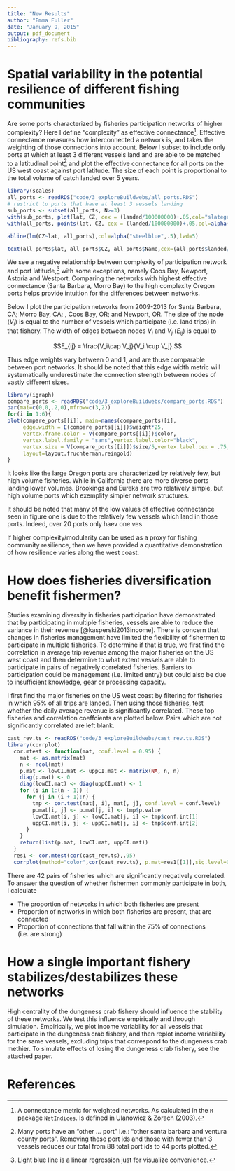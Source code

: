 ```yaml
---
title: "New Results"
author: "Emma Fuller"
date: "January 9, 2015"
output: pdf_document
bibliography: refs.bib
---
```


# Spatial variability in the potential resilience of different fishing communities
Are some ports characterized by fisheries participation networks of higher complexity? Here I define "complexity" as effective connectance[^1]. Effective connectance measures how interconnected a network is, and takes the weighting of those connections into account. Below I subset to include only ports at which at least 3 different vessels land and are able to be matched to a latitudinal point[^5] and plot the effective connectance for all ports on the US west coast against port latitude. The size of each point is proportional to the total volume of catch landed over 5 years. 

[^1]: A connectance metric for weighted networks. As calculated in the `R` package `NetIndices`. Is defined in Ulanowicz & Zorach (2003).
[^5]: Many ports have an "other ... port" i.e.: "other santa barbara and ventura county ports". Removing these port ids and those with fewer than 3 vessels reduces our total from 88 total port ids to 44 ports plotted. 

```r
library(scales)
all_ports <- readRDS("code/3_exploreBuildwebs/all_ports.RDS")
# restrict to ports that have at least 3 vessels landing
sub_ports <- subset(all_ports, N>=3)
with(sub_ports, plot(lat, CZ, cex = (landed/100000000)+.05,col="slategrey",lwd=2,col.axis="black",col.lab="black",col.sub="black",bty="n",ylab="Effective connectance",xlab="Port latitude"))
with(all_ports, points(lat, CZ, cex = (landed/100000000)+.05,col=alpha("slategrey",.75),pch=19))

abline(lm(CZ~lat, all_ports),col=alpha("steelblue",.5),lwd=5)

text(all_ports$lat, all_ports$CZ, all_ports$Name,cex=(all_ports$landed/1000000000)+.5,col="black")
```

We see a negative relationship between complexity of participation network and port latitude,[^2] with some exceptions, namely Coos Bay, Newport, Astoria and Westport. Comparing the networks with highest effective connectance (Santa Barbara, Morro Bay) to the high complexity Oregon ports helps provide intuition for the differences between networks. 

[^2]: Light  blue line is a linear regression just for visualize convenience. 

Below I plot the participation networks from 2009-2013 for Santa Barbara, CA; Morro Bay, CA; , Coos Bay, OR; and Newport, OR. The size of the node ($V_i$) is equal to the number of vessels which participate (i.e. land trips) in that fishery. The width of edges between nodes $V_i$ and $V_j$ ($E_{ij}$) is equal to 

$$E_{ij} = \frac{V_i\cap V_j}{V_i \cup V_j}.$$

Thus edge weights vary between 0 and 1, and are thuse comparable between port networks. It should be noted that this edge width metric will systematically underestimate the connection strength between nodes of vastly different sizes. 

```r
library(igraph)
compare_ports <- readRDS("code/3_exploreBuildwebs/compare_ports.RDS")
par(mai=c(0,0,.2,0),mfrow=c(3,2))
for(i in 1:6){
plot(compare_ports[[i]], main=names(compare_ports)[i], 
     edge.width = E(compare_ports[[i]])$weight*25, 
     vertex.frame.color = V(compare_ports[[i]])$color,
     vertex.label.family = "sans",vertex.label.color="black", 
     vertex.size = V(compare_ports[[i]])$size/5,vertex.label.cex = .75,
     layout=layout.fruchterman.reingold)
}
```

It looks like the large Oregon ports are characterized by relatively few, but high volume fisheries. While in California there are more diverse ports landing lower volumes. Brookings and Eureka are two relatively simple, but high volume ports which exemplify simpler network structures. 

It should be noted that many of the low values of effective connectance seen in figure one is due to the relatively few vessels which land in those ports. Indeed, over 20 ports only haev one ves

If higher complexity/modularity can be used as a proxy for fishing community resilience, then we have provided a quantitative demonstration of how resilience varies along the west coast. 

# How does fisheries diversification benefit fishermen?
Studies examining diversity in fisheries participation have demonstrated that by participating in multiple fisheries, vessels are able to reduce the variance in their revenue [@kasperski2013income]. There is concern that changes in fisheries management have limited the flexibility of fishermen to participate in multiple fisheries. To determine if that is true, we first find the correlation in average trip revenue among the major fisheries on the US west coast and then determine to what extent vessels are able to participate in pairs of negatively correlated fisheries. Barriers to participation could be management (i.e. limited entry) but could also be due to insufficient knowledge, gear or processing capacity. 

I first find the major fisheries on the US west coast by filtering for fisheries in which 95% of all trips are landed. Then using those fisheries, test whether the daily average revenue is significantly correlated. These top fisheries and correlation coeffcients are plotted below. Pairs which are not significantly correlated are left blank. 

```r
cast_rev.ts <- readRDS("code/3_exploreBuildwebs/cast_rev.ts.RDS")
library(corrplot)
  cor.mtest <- function(mat, conf.level = 0.95) {
    mat <- as.matrix(mat)
    n <- ncol(mat)
    p.mat <- lowCI.mat <- uppCI.mat <- matrix(NA, n, n)
    diag(p.mat) <- 0
    diag(lowCI.mat) <- diag(uppCI.mat) <- 1
    for (i in 1:(n - 1)) {
      for (j in (i + 1):n) {
        tmp <- cor.test(mat[, i], mat[, j], conf.level = conf.level)
        p.mat[i, j] <- p.mat[j, i] <- tmp$p.value
        lowCI.mat[i, j] <- lowCI.mat[j, i] <- tmp$conf.int[1]
        uppCI.mat[i, j] <- uppCI.mat[j, i] <- tmp$conf.int[2]
      }
    }
    return(list(p.mat, lowCI.mat, uppCI.mat))
  }
  res1 <- cor.mtest(cor(cast_rev.ts),.95)
  corrplot(method="color",cor(cast_rev.ts), p.mat=res1[[1]],sig.level=0.05,insig="blank",order="hclust",col.axis="black",tl.col="slategrey",tl.cex=.5,mar=rep(.25,4),cl.cex=.75,cl.ratio=.15,cl.pos="n")
```

There are 42 pairs of fisheries which are significantly negatively correlated. To answer the question of whether fishermen commonly participate in both, I calculate

+ The proportion of networks in which both fisheries are present
+ Proportion of networks in which both fisheries are present, that are connected
+ Proportion of connections that fall within the 75% of connections (i.e. are strong)

# How a single important fishery stabilizes/destabilizes these networks
High centrality of the dungeness crab fishery should influence the stability of these networks. We test this influence empirically and through simulation. Empirically, we plot income variability for all vessels that participate in the dungeness crab fishery, and then replot income variability for the same vessels, excluding trips that correspond to the dungeness crab methier. To simulate effects of losing the dungeness crab fishery, see the attached paper. 

# References
